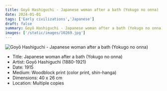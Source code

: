 ```yaml
---
title: Goyō Hashiguchi - Japanese woman after a bath (Yokugo no onna)
date: 2024-01-01
tags: ['Early civilizations','Japanese']
draft: false
summary: Goyō Hashiguchi - Japanese woman after a bath (Yokugo no onna)
images: ['/static/images/10269.jpg']
---
```


![Goyō Hashiguchi - Japanese woman after a bath (Yokugo no onna)](/static/images/10269.jpg)

* Title: Japanese woman after a bath (Yokugo no onna)
* Artist: Goyō Hashiguchi (1880-1921)
* Date: 1915
* Medium: Woodblock print (color print, shin-hanga)
* Dimensions: 40 x 26 cm
* Location: Multiple copies


